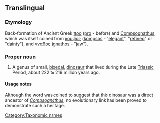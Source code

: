 ==Translingual==

===Etymology===
Back-formation of Ancient Greek [[προ]] ([[pro]] - before) and [[Compsognathus]], which was itself coined from [[κομψος]] ([[kompsos]] - "[[elegant]]", "[[refined]]" or "[[dainty]]"), and [[γναθος]] ([[gnathos]] - "[[jaw]]").

===Proper noun===
{{wikipedia}}
{{infl|mul|proper noun}}

# A genus of small, [[bipedal]], [[dinosaur]] that lived during the Late [[Triassic]] Period, about 222 to 219 million years ago.

====Usage notes====
Although the word was coined to suggest that this dinosaur was a direct ancestor of ''[[Compsognathus]]'', no evolutionary link has been proved to demonstrate such a heritage.

[[Category:Taxonomic names]]